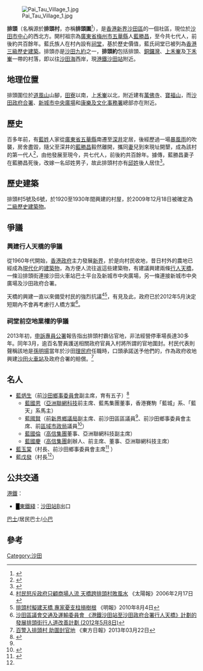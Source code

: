 [[File:Pai_Tau_Village_1.jpg|thumb]]

'''排頭'''（名稱源於'''排頭村'''，亦稱'''排頭圍'''<ref name="map1924">{{cite book|title=Sha Tin, Sheet No. 12|publisher=War Office|date=1924}}</ref>），是[[香港|香港]][[新界|新界]][[沙田區|沙田區]]的一個社區，現位於[[沙田市中心|沙田市中心]]的西北方。開村祖宗為[[廣東省|廣東省]][[梅州市|梅州市]][[五華縣|五華縣]]人[[藍勝昌|藍勝昌]]，至今共七代人，前後約共百餘年。藍氏族人在村內設有[[祠堂|祠堂]]，基於歷史價值，藍氏祠堂已被列為[[香港三級歷史建築|香港三級歷史建築]]。排頭亦是[[沙田九約|沙田九約]]之一，'''排頭約'''包括排頭、[[銅鑼灣_(沙田)|銅鑼灣]]、[[上禾輋|上禾輋]]及[[下禾輋|下禾輋]]一帶的村落，即以往[[沙田海|沙田海]]西岸，現[[港鐵|港鐵]][[沙田站|沙田站]]附近。

== 地理位置 ==
排頭圍位於[[道風山|道風山]]山腳，[[田寮村_(沙田區)|田寮]]以南，上[[禾輋|禾輋]]以北，附近建有[[萬佛寺|萬佛寺]]、[[寶福山|寶福山]]，而[[沙田政府合署|沙田政府合署]]、[[新城市中央廣場|新城市中央廣場]]和[[康樂及文化事務署|康樂及文化事務署]]總部亦在附近。

== 歷史 ==
百多年前，有[[藍姓|藍姓]]人家從[[廣東省|廣東省]][[五華縣|五華縣]]南遷至[[深井|深井]]定居，後經歷過一場[[暴風雨|暴風雨]]的吹襲，房舍盡毀，隨父至深井的[[藍勝昌|藍勝昌]]毅然離開，攜同[[妻子|妻]]兒到來現址開墾，成為該村的第一代人<ref>{{cite news|url=https://www.hk01.com/%E7%A4%BE%E5%8D%80%E5%B0%88%E9%A1%8C/49184/%E6%8E%92%E9%A0%AD%E6%9D%91%E5%8F%A4%E8%B9%9F%E6%97%81%E6%9D%91%E5%B1%8B%E6%94%B9%E5%BB%BA%E5%A4%B1%E8%88%8A%E6%97%A5%E9%A2%A8%E8%B2%8C-%E5%AD%B8%E8%80%85-%E8%A9%95%E7%B4%9A%E5%88%B6%E5%BA%A6%E6%87%89%E6%9B%B4%E6%B8%85%E6%99%B0|title=排頭村古蹟旁村屋改建失舊日風貌　學者：評級制度應更清晰|date=2016年10月19日|accessdate=2018年7月20日|website=香港01|author=黃妍萍|archive-date=2020年11月29日|archive-url=https://web.archive.org/web/20201129232815/https://www.hk01.com/%E7%A4%BE%E5%8D%80%E5%B0%88%E9%A1%8C/49184/%E6%8E%92%E9%A0%AD%E6%9D%91%E5%8F%A4%E8%B9%9F%E6%97%81%E6%9D%91%E5%B1%8B%E6%94%B9%E5%BB%BA%E5%A4%B1%E8%88%8A%E6%97%A5%E9%A2%A8%E8%B2%8C-%E5%AD%B8%E8%80%85-%E8%A9%95%E7%B4%9A%E5%88%B6%E5%BA%A6%E6%87%89%E6%9B%B4%E6%B8%85%E6%99%B0|dead-url=no}}</ref>，由他發展至現今，共七代人，前後約共百餘年。據傳，藍勝昌妻子在藍勝昌死後，改嫁一名邱姓男子，故此排頭村亦有[[邱姓|邱姓]]後人居住<ref>{{cite web|url=http://hktais.lcsd.gov.hk/hktais/VilSearchAction.do?page=8&vilCode=SHT1&method=View&localename=HK&region=005&district=011|title=村落檢索結果 >> 排頭村 >> 歷史|website=香港傳統中式建築資訊系統|publisher=古物古蹟辦事處|publication-place=香港|accessdate=2018年7月20日|archive-date=2020年12月4日|archive-url=https://web.archive.org/web/20201204175451/https://hktais.lcsd.gov.hk/hktais/VilSearchAction.do?page=8&vilCode=SHT1&method=View&localename=HK&region=005&district=011|dead-url=no}}</ref>。

== 歷史建築 ==
{{main|香港二級歷史建築列表}}
排頭村5號及6號，於1920至1930年間興建的村屋，於2009年12月18日被確定為[[香港歷史建築|二級歷史建築物]]。

== 爭議 ==
=== 興建行人天橋的爭議 ===
從1960年代開始，[[香港殖民地時期#香港政府|香港政府]]主力發展[[新界|新界]]，於是向村民收地，昔日村外的農地已經成為[[現代化|現代化]]的[[建築物|建築物]]，為方便人流往返這些建築物，有建議興建兩條[[行人天橋|行人天橋]]，一條沿排頭街連接沙田火車站巴士平台及新城市中央廣場，另一條連接新城市中央廣場及沙田政府合署。

天橋的興建一直以來備受村民的強烈抗議<ref>[http://the-sun.on.cc/channels/news/20060217/20060217021417_0000.html 村民怒斥政府只顧商場人流 天橋跨排頭村敗風水] {{Wayback|url=http://the-sun.on.cc/channels/news/20060217/20060217021417_0000.html |date=20200329080747 }}《太陽報》2006年2月17日</ref><ref>[http://news.sina.com.hk/news/1198/3/2/1809139/1.html 排頭村擬建天橋 專家憂支柱損樹根] {{Wayback|url=http://news.sina.com.hk/news/1198/3/2/1809139/1.html |date=20120330110045 }}《明報》2010年8月4日</ref>，有見及此，政府已於2012年5月決定短期內不會再考慮行人橋方案<ref>[http://www.districtcouncils.gov.hk/st/doc/tc/committee_meetings_doc/ttc/st_ttc_2012_022_tc.pdf 沙田區議會交通及運輸委員會 《港鐵沙田站至沙田政府合署行人天橋》計劃的發展排頭街行人道改善計劃 (2012年5月8日)]{{dead link|date=2017年12月 |bot=InternetArchiveBot |fix-attempted=yes }}</ref>。

=== 祠堂前空地業權的爭議 ===
2013年初，[[申訴專員公署|申訴專員公署]]報告指出排頭村霸佔官地，非法經營停車場長達30多年。同年3月，逾百名警員護送相關政府官員入村將所謂的官地圍封。村民代表則聲稱該地是[[孫明揚|孫明揚]]當年於沙田[[理民府|理民府]]任職時，口頭承諾送予他們的，作為政府收地興建[[沙田火車站|沙田火車站]]及政府合署的賠償。<ref>[http://orientaldaily.on.cc/cnt/news/20130322/00176_027.html 百警入排頭村 助圍封官地] {{Wayback|url=http://orientaldaily.on.cc/cnt/news/20130322/00176_027.html |date=20201123225550 }}《東方日報》2013年03月22日</ref>

==名人==
* [[藍炳生|藍炳生]]（前[[沙田鄉事委員會|沙田鄉事委員會]]副主席，育有五子）<ref name=壹週刊>{{cite magazine|url=http://hk.next.nextmedia.com/article/692/3346975|title=沙田藍家虛招救均來|date=2003年6月12日|accessdate=2018年7月20日|magazine=壹週刊|publisher=壹傳媒|publication-place=香港|issue=692|author1=黃麗裳|author2=區嘉儀|archive-date=2018年7月20日|archive-url=https://web.archive.org/web/20180720194958/http://hk.next.nextmedia.com/article/692/3346975|dead-url=no}}</ref>
** [[藍國恩|藍國恩]]（[[亞洲聯網科技|亞洲聯網科技]]前主席、藍馬集團董事，香港賽駒「藍城」系、「藍天」系馬主）
** [[藍國賢|藍國賢]]（前[[新界鄉議局|新界鄉議局]]副主席、前沙田區區議員<ref name=壹週刊/>、前沙田鄉事委員會主席、前[[區域市政局|區域市政局]]議員<ref>{{cite news|url=http://std.stheadline.com/archive/fullstory.asp?id=20010206a03|title=藍國賢欠千萬賭債破產|date=2001年2月6日|accessdate=2018年7月20日|newspaper=星島日報|publication-place=香港|archive-date=2019年8月14日|archive-url=https://web.archive.org/web/20190814062907/http://std.stheadline.com/archive/fullstory.asp?id=20010206a03|dead-url=no}}</ref>）
** [[藍國倫|藍國倫]]（[[高信集團|高信集團]]董事、亞洲聯網科技副主席）
** [[藍國慶|藍國慶]]（[[高信集團|高信集團]]創辦人、前主席、董事、亞洲聯網科技主席）
* [[藍玉棠|藍玉棠]]（村長、前沙田鄉事委員會主席<ref name=蘋果日報>{{cite news|url=https://hk.news.appledaily.com/local/daily/article/20140306/18647120|title=沙田鄉委會　大樓變丁屋　會方聲稱冇錢 排頭村斥食言|date=2014年3月6日|accessdate=2018年7月20日|newspaper=蘋果日報|publisher=壹傳媒|publication-place=香港|archive-date=2019年8月12日|archive-url=https://web.archive.org/web/20190812181625/https://hk.news.appledaily.com/local/daily/article/20140306/18647120|dead-url=no}}</ref> ）
* [[藍戊發|藍戊發]]（村長<ref name=蘋果日報/>）

==公共交通==
;[[港鐵|港鐵]]：
*<font color="{{東鐵綫色彩}}">█</font>[[東鐵綫|東鐵綫]]：[[沙田站|沙田站]]B出口
;[[香港巴士|巴士]]/居民巴士/[[香港小巴|小巴]]
{{參見|沙田站公共運輸交匯處|沙田市中心巴士總站}}
== 參考 ==
{{reflist}}

[[Category:沙田|Category:沙田]]
